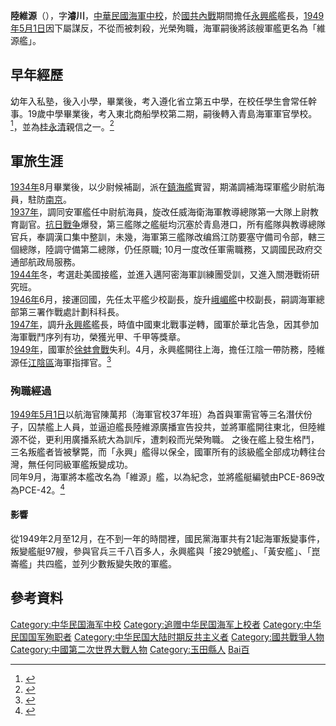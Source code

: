 {{Infobox Officeholder
|前綴尊稱=艦長
|後綴尊稱=追贈上校
|姓名=陸維源
|圖像=ROC Navy's Midshipmans.jpg
|圖像大小=200px
|圖像說明=[[青島海軍學校|青島海校]]畢業生在「海圻」艦實習，右二為陸維源
|出生日期=1911年
|出生地點={{QIN}}[[河北省|河北省]][[玉田縣|玉田縣]]
|逝世日期={{death date and age|1949|5|1|1911|1|1}}
|逝世地點={{ROC}}[[上海|上海]][[吳淞口|吳淞口]]白茆沙
|職業=[[軍人|軍人]]
|past=
|party ={{kmt}}
|學歷=遵化省立第五中學畢業、東北商船學校第二期肄業、[[青島海軍學校|青島海軍軍官學校]]畢業
|rank= 中校(追贈上校)
|branch={{flagicon|Republic of China|army}}[[國民革命軍|國民革命軍]]
|commands=
|unit=
|nationality ={{ROC}}
|戰爭=[[國共內戰|國共內戰]]
|awards=光華甲等獎章、干城甲等獎章
|laterwork=
}}

'''陸維源'''（{{bd|1911年||1949年|5月1日|}}），字'''濬川'''，[[中華民國海軍|中華民國海軍]][[中校|中校]]，於[[國共內戰|國共內戰]]期間擔任[[永興艦|永興艦]]艦長，[[1949年|1949年]][[5月1日|5月1日]]因下屬謀反，不從而被刺殺，光榮殉職，海軍嗣後將該艘軍艦更名為「維源艦」。

==早年經歷==
幼年入私塾，後入小學，畢業後，考入遵化省立第五中學，在校任學生會常任幹事。19歲中學畢業後，考入東北商船學校第二期，嗣後轉入青島海軍軍官學校。<ref>{{Cite web |url=http://lov.vac.gov.tw/Protection/Content.aspx?i=47&c=5&e=2 |title=榮民文化網 - 保國衛民 - 國軍英雄 - 精神不死陸維源 |accessdate=2017-03-07 |archive-date=2017-04-07 |archive-url=https://web.archive.org/web/20170407233612/http://lov.vac.gov.tw/Protection/Content.aspx?i=47&c=5&e=2 |dead-url=no }}</ref>，並為[[桂永清|桂永清]]親信之一。<ref>{{Cite web |url=http://www.xiaozongshi.com/article/1725456-1/1/ |title=小宗師 - 國民黨海軍艦艇四宗起義失敗始末 |access-date=2017-03-07 |archive-url=https://web.archive.org/web/20170407145321/http://www.xiaozongshi.com/article/1725456-1/1/ |archive-date=2017-04-07 |dead-url=yes }}</ref>

==軍旅生涯==
[[1934年|1934年]]8月畢業後，以少尉候補副，派在[[鎮海艦|鎮海艦]]實習，期滿調補海琛軍艦少尉航海員，駐防[[南京|南京]]。<br />
[[1937年|1937年]]，調同安軍艦任中尉航海員，旋改任威海衛海軍教導總隊第一大隊上尉教育副官。[[抗日戰争|抗日戰争]]爆發，第三艦隊之艦艇均沉塞於青島港口，所有艦隊與教導總隊官兵，奉調漢口集中整訓，未幾，海軍第三艦隊改编爲江防要塞守備司令部，轄三個總隊，陸調守備第二總隊，仍任原職; 10月一度改任軍需職務，又調國民政府交通部航政局服務。<br />
[[1944年|1944年]]冬，考選赴美國接艦，並進入邁阿密海軍訓練團受訓，又進入關港戰術研究班。<br />
[[1946年|1946年]]6月，接運回國，先任太平艦少校副長，旋升[[峨嵋艦|峨嵋艦]]中校副長，嗣調海軍總部第三署作戰處計劃科科長。<br />
[[1947年|1947年]]，調升[[永興艦|永興艦]]艦長，時值中國東北戰事逆轉，國軍於華北告急，因其參加海軍戰鬥序列有功，榮獲光甲、千甲等獎章。<br />
[[1949年|1949年]]，國軍於[[徐蚌會戰|徐蚌會戰]]失利。4月，永興艦開往上海，擔任江陰一帶防務，陸維源任[[江陰市|江陰區]]海軍指揮官。<ref>{{cite web
| url = https://www.zsbeike.com/rw/8134634.html
| website = 知識貝殼 
| registration = yes
| title = 人物 > 民国人物 > 陸維源}}</ref>

===殉職經過===
[[1949年|1949年]][[5月1日|5月1日]]以航海官陳萬邦（海軍官校37年班）為首與軍需官等三名潛伏份子，囚禁艦上人員，並逼迫艦長陸維源廣播宣告投共，並將軍艦開往東北，但陸維源不從，更利用廣播系統大為訓斥，遭刺殺而光榮殉職。
之後在艦上發生格鬥，三名叛艦者皆被擊斃，而「永興」艦得以保全，國軍所有的該級艦全部成功轉往台灣，無任何同級軍艦叛變成功。<br />
同年9月，海軍將本艦改名為「維源」艦，以為紀念，並將艦艇編號由PCE-869改為PCE-42。<ref>{{Cite web |url=http://homepage.ntu.edu.tw/~yingshao/pce42yunghsin.htm |title=海軍艦艇歷史 - 永興軍艦 |accessdate=2017-03-07 |archive-date=2017-04-28 |archive-url=https://web.archive.org/web/20170428004642/http://homepage.ntu.edu.tw/~yingshao/pce42yunghsin.htm |dead-url=no }}</ref>

====影響====
從1949年2月至12月，在不到一年的時間裡，國民黨海軍共有21起海軍叛變事件，叛變艦艇97艘，參與官兵三千八百多人，永興艦與「接29號艦」、「黃安艦」、「崑崙艦」共四艦，並列少數叛變失敗的軍艦。<br />

==參考資料==
{{Reflist}}

[[Category:中华民国海军中校|Category:中华民国海军中校]]
[[Category:追赠中华民国海军上校者|Category:追赠中华民国海军上校者]]
[[Category:中华民国国军殉职者|Category:中华民国国军殉职者]]
[[Category:中华民国大陆时期反共主义者|Category:中华民国大陆时期反共主义者]]
[[Category:國共戰爭人物|Category:國共戰爭人物]]
[[Category:中國第二次世界大戰人物|Category:中國第二次世界大戰人物]]
[[Category:玉田縣人|Category:玉田縣人]]
[[Category:陆姓|Bai百]]